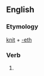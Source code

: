 ==English==

===Etymology===
[[knit]] + [[-eth]]

===Verb===
{{infl|en|verb form}}

# {{archaic third-person singular of|knit}}